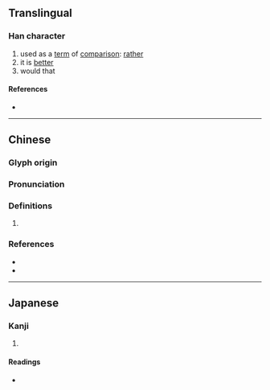 {{character info/new}}
==Translingual==

===Han character===
{{Han char|rn=40|rad=宀|as=09|sn=12|four=30107|canj=JPBT|ids=⿳宀心皿}}

# used as a [[term]] of [[comparison]]: [[rather]]
# it is [[better]]
# would that

====References====
* {{Han ref|kx=0289.020|dkj=07232|dj=0572.020|hdz=20944.090|uh=5BCD|ud=23501|bh=D8D1|bd=55505}}

----

==Chinese==
{{zh-forms}}

===Glyph origin===
{{Han etym}}

===Pronunciation===
{{zh-pron
|m=níng,nìng
|c=ning4,ning6
|mn=lêng
|mc=y
|oc=y
|cat=
}}

===Definitions===
{{zh-hanzi}}

# {{rfdef|zh}}

===References===
* {{R:twedu|B00747}}
* {{R:yue:Hanzi}}

----

==Japanese==

===Kanji===
{{ja-kanji|grade=|rs=宀09}}

# {{rfdef|ja|sort=宀09}}

====Readings====
* {{ja-readings|on=[[ねい]] (nei)|kun=[[むしろ]] (mushiro)}}